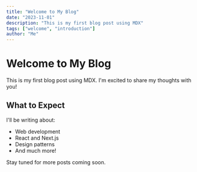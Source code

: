 ```yaml
---
title: "Welcome to My Blog"
date: "2023-11-01"
description: "This is my first blog post using MDX"
tags: ["welcome", "introduction"]
author: "Me"
---
```


# Welcome to My Blog

This is my first blog post using MDX. I'm excited to share my thoughts with you!

## What to Expect

I'll be writing about:

- Web development
- React and Next.js
- Design patterns
- And much more!

Stay tuned for more posts coming soon.